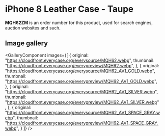 
# iPhone 8 Leather Case - Taupe

<Callout type='info' emoji='👉🏻'>**MQH62ZM** is an order number for this product, used for search engines, auction websites and such.</Callout>

## Image gallery

<GalleryComponent
    images={[
      {
        original: "https://cloudfront.everycase.org/everysource/MQH62.webp",
        thumbnail: "https://cloudfront.everycase.org/everypreview/MQH62.webp",
      },
      {
        original: "https://cloudfront.everycase.org/everysource/MQH62_AV1_GOLD.webp",
        thumbnail: "https://cloudfront.everycase.org/everypreview/MQH62_AV1_GOLD.webp",
      },
      {
        original: "https://cloudfront.everycase.org/everysource/MQH62_AV1_SILVER.webp",
        thumbnail: "https://cloudfront.everycase.org/everypreview/MQH62_AV1_SILVER.webp",
      },
      {
        original: "https://cloudfront.everycase.org/everysource/MQH62_AV1_SPACE_GRAY.webp",
        thumbnail: "https://cloudfront.everycase.org/everypreview/MQH62_AV1_SPACE_GRAY.webp",
      }
    ]}
  />
